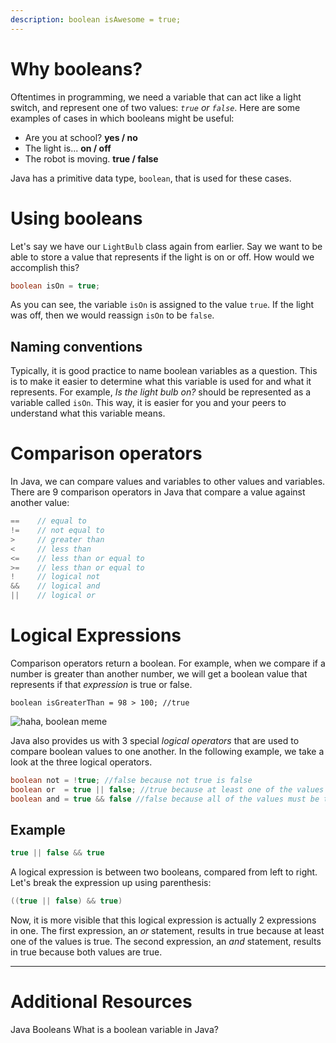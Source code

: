 ```yaml
---
description: boolean isAwesome = true;
---
```


# Why booleans?

Oftentimes in programming, we need a variable that can act like a light switch, and represent one of two values: *`true` or `false`*. Here are some examples of cases in which booleans might be useful:

- Are you at school? **yes / no**
- The light is... **on / off**
- The robot is moving. **true / false**

Java has a primitive data type, `boolean`, that is used for these cases.

# Using booleans

Let's say we have our `LightBulb` class again from earlier. Say we want to be able to store a value that represents if the light is on or off. How would we accomplish this?

```java
boolean isOn = true;
```

As you can see, the variable `isOn` is assigned to the value `true`. If the light was off, then we would reassign `isOn` to be `false`.

## Naming conventions

Typically, it is good practice to name boolean variables as a question. This is to make it easier to determine what this variable is used for and what it represents. For example, *Is the light bulb on?* should be represented as a variable called `isOn`. This way, it is easier for you and your peers to understand what this variable means.

# Comparison operators

In Java, we can compare values and variables to other values and variables. There are 9 comparison operators in Java that compare a value against another value:

```java
==    // equal to
!=    // not equal to
>     // greater than
<     // less than
<=    // less than or equal to
>=    // less than or equal to
!     // logical not
&&    // logical and
||    // logical or
```

# Logical Expressions

Comparison operators return a boolean. For example, when we compare if a number is greater than another number, we will get a boolean value that represents if that *expression* is true or false.

```
boolean isGreaterThan = 98 > 100; //true
```

![haha, boolean meme](boolean-meme.png)

Java also provides us with 3 special *logical operators* that are used to compare boolean values to one another. In the following example, we take a look at the three logical operators.

```java
boolean not = !true; //false because not true is false
boolean or  = true || false; //true because at least one of the values is true
boolean and = true && false //false because all of the values must be true
```

## Example

```java
true || false && true
```

A logical expression is between two booleans, compared from left to right. Let's break the expression up using parenthesis:

```java
((true || false) && true)
```

Now, it is more visible that this logical expression is actually 2 expressions in one. The first expression, an *or* statement, results in true because at least one of the values is true. The second expression, an *and* statement, results in true because both values are true.

---

# Additional Resources

<Bookmark url="https://www.w3schools.com/java/java_booleans.asp">
Java Booleans
</Bookmark>

<Bookmark url="https://www.educative.io/edpresso/what-is-a-boolean-variable-in-java">
What is a boolean variable in Java?
</Bookmark>